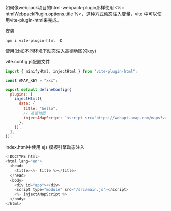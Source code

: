 如何像webpack项目的html-webpack-plugin那样使用<%= htmlWebpackPlugin.options.title %>，这种方式动态注入变量，vite 中可以使用vite-plugin-html来完成。


安装

```js
npm i vite-plugin-html -D
```

使用(比如不同环境下动态注入高德地图的key)

vite.config.js配置文件

```js
import { minifyHtml, injectHtml } from "vite-plugin-html";

const AMAP_KEY = "xxx";

export default defineConfig({
  plugins: [
    injectHtml({
      data: {
        title: "hello",
        // 高德地图
        injectAMapScript: `<script src="https://webapi.amap.com/maps?v=1.4.15&key=${AMAP_KEY}"></script>`,
      },
    }),
  ],
});

```

index.html中使用 ejs 模板引擎动态注入

```js
<!DOCTYPE html>
<html lang="en">
  <head>
    <title><%- title %></title>
  </head>
  <body>
    <div id="app"></div>
    <script type="module" src="/src/main.js"></script>
    <%- injectAMapScript %>
  </body>
</html>

```
